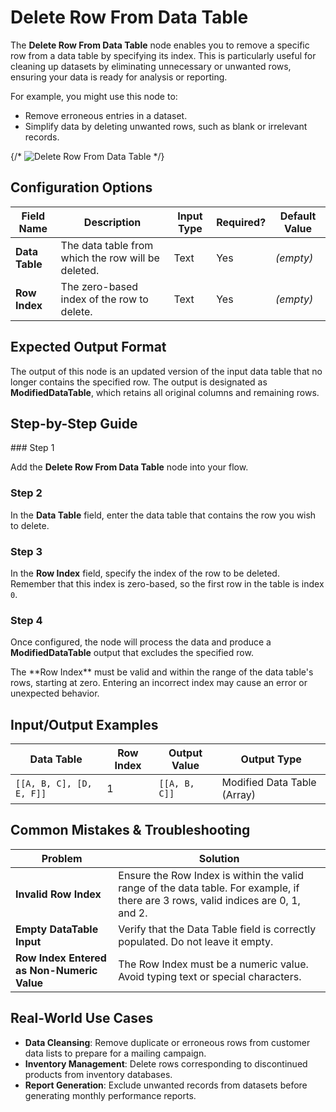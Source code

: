 
# Delete Row From Data Table

The **Delete Row From Data Table** node enables you to remove a specific row from a data table by specifying its index. This is particularly useful for cleaning up datasets by eliminating unnecessary or unwanted rows, ensuring your data is ready for analysis or reporting.

For example, you might use this node to:

- Remove erroneous entries in a dataset.
- Simplify data by deleting unwanted rows, such as blank or irrelevant records.

{/* ![Delete Row From Data Table](./delete-row-from-data-table.png) */}

## Configuration Options

| Field Name     | Description                                        | Input Type | Required? | Default Value |
| -------------- | -------------------------------------------------- | ---------- | --------- | ------------- |
| **Data Table** | The data table from which the row will be deleted. | Text       | Yes       | _(empty)_     |
| **Row Index**  | The zero-based index of the row to delete.         | Text       | Yes       | _(empty)_     |

## Expected Output Format

The output of this node is an updated version of the input data table that no longer contains the specified row. The output is designated as **ModifiedDataTable**, which retains all original columns and remaining rows.

## Step-by-Step Guide

<Steps>
### Step 1

Add the **Delete Row From Data Table** node into your flow.

### Step 2

In the **Data Table** field, enter the data table that contains the row you wish to delete.

### Step 3

In the **Row Index** field, specify the index of the row to be deleted. Remember that this index is zero-based, so the first row in the table is index `0`.

### Step 4

Once configured, the node will process the data and produce a **ModifiedDataTable** output that excludes the specified row.

</Steps>

<Callout type="warning" title="Important">
  The **Row Index** must be valid and within the range of the data table's rows,
  starting at zero. Entering an incorrect index may cause an error or unexpected
  behavior.
</Callout>

## Input/Output Examples

| Data Table               | Row Index | Output Value  | Output Type                 |
| ------------------------ | --------- | ------------- | --------------------------- |
| `[[A, B, C], [D, E, F]]` | 1         | `[[A, B, C]]` | Modified Data Table (Array) |

## Common Mistakes & Troubleshooting

| Problem                                    | Solution                                                                                                                           |
| ------------------------------------------ | ---------------------------------------------------------------------------------------------------------------------------------- |
| **Invalid Row Index**                      | Ensure the Row Index is within the valid range of the data table. For example, if there are 3 rows, valid indices are 0, 1, and 2. |
| **Empty DataTable Input**                  | Verify that the Data Table field is correctly populated. Do not leave it empty.                                                    |
| **Row Index Entered as Non-Numeric Value** | The Row Index must be a numeric value. Avoid typing text or special characters.                                                    |

## Real-World Use Cases

- **Data Cleansing**: Remove duplicate or erroneous rows from customer data lists to prepare for a mailing campaign.
- **Inventory Management**: Delete rows corresponding to discontinued products from inventory databases.
- **Report Generation**: Exclude unwanted records from datasets before generating monthly performance reports.
